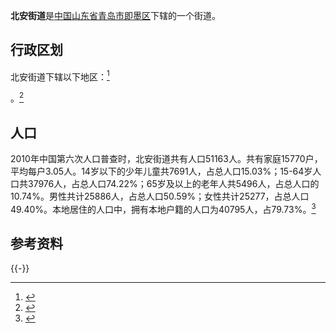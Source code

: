 {{中国乡级行政区|37/02/82/004/000
| 电话区号 = 532
}}

'''北安街道'''是[[中华人民共和国|中国]][[山东省|山东省]][[青岛市|青岛市]][[即墨区|即墨区]]下辖的一个街道。

== 行政区划 ==
北安街道下辖以下地区：<ref>{{PRC admin/ref sgc|37/02/15/004/000}}</ref>

{{PRC admin/children|37/02/15/004/000}}。<ref>{{Cite web|url=http://www.stats.gov.cn/tjsj/tjbz/tjyqhdmhcxhfdm/2015/37/02/82/370282004.html|title=统计用区划和城乡划分代码/山东省/青岛市/即墨市/北安街道|accessdate=2017-04-23|author=国家统计局|date=2015-09-30|publisher=|archive-date=2017-04-27|archive-url=https://web.archive.org/web/20170427020620/http://www.stats.gov.cn/tjsj/tjbz/tjyqhdmhcxhfdm/2015/37/02/82/370282004.html|dead-url=no}}</ref>

== 人口 ==

2010年中国第六次人口普查时，北安街道共有人口51163人。共有家庭15770户，平均每户3.05人。14岁以下的少年儿童共7691人，占总人口15.03%；15-64岁人口共37976人，占总人口74.22%；65岁及以上的老年人共5496人，占总人口的10.74%。男性共计25886人，占总人口50.59%；女性共计25277，占总人口49.40%。本地居住的人口中，拥有本地户籍的人口为40795人，占79.73%。<ref name="人口普查2010">{{cite web| url =http://www.yearbookchina.com/navipage-n2013030152000017.html| title =《中国2010年人口普查分乡、镇、街道资料》| author =中国国务院人口普查办公室、中国国家统计局人口就业统计司等| year =2010| website =统计年鉴分享平台| page =表15 山东省乡、镇、街道人口| format =收费| access-date =2018-07-19| archive-url =https://web.archive.org/web/20180719084356/http://www.yearbookchina.com/navipage-n2013030152000017.html| archive-date =2018-07-19| dead-url =yes}}</ref>

== 参考资料 ==
{{Reflist}}
{{-}}
{{青岛市即墨区行政区划}}
{{PRC admin/navcat|37/02/15/004/000}}